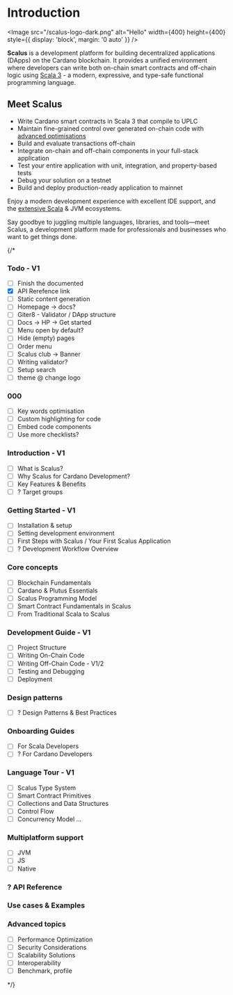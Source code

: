 
# Introduction

<Image src="/scalus-logo-dark.png" alt="Hello" width={400} height={400} style={{ display: 'block', margin: '0 auto' }} />

**Scalus** is a development platform for building decentralized applications (DApps) on the Cardano blockchain. It provides a unified environment where developers can write both on-chain smart contracts and off-chain logic using [Scala 3](/docs/language-tour/scala3) - a modern, expressive, and type-safe functional programming language.

## Meet Scalus

- Write Cardano smart contracts in Scala 3 that compile to UPLC
- Maintain fine-grained control over generated on-chain code with [advanced optimisations](/docs/advanced)
- Build and evaluate transactions off-chain
- Integrate on-chain and off-chain components in your full-stack application
- Test your entire application with unit, integration, and property-based tests
- Debug your solution on a testnet
- Build and deploy production-ready application to mainnet


Enjoy a modern development experience with excellent IDE support, and the [extensive Scala](https://index.scala-lang.org/) & JVM ecosystems.

Say goodbye to juggling multiple languages, libraries, and tools—meet Scalus, a development platform made for professionals and businesses who want to get things done.

{/*
### Todo - V1
- [ ] Finish the documented
- [x] API Rerefence link
- [ ] Static content generation
- [ ] Homepage -> docs? 
- [ ] Giter8 - Validator / DApp structure
- [ ] Docs -> HP -> Get started
- [ ] Menu open by default?
- [ ] Hide (empty) pages
- [ ] Order menu
- [ ] Scalus club -> Banner
- [ ] Writing validator?
- [ ] Setup search
- [ ] theme @ change logo

### 000
- [ ] Key words optimisation
- [ ] Custom highlighting for code
- [ ] Embed code components
- [ ] Use more checklists?

### Introduction - V1

- [ ]  What is Scalus?
- [ ]  Why Scalus for Cardano Development?
- [ ]  Key Features & Benefits
- [ ]  ? Target groups

### Getting Started - V1

- [ ]  Installation & setup
- [ ]  Setting development environment
- [ ]  First Steps with Scalus / Your First Scalus Application
- [ ]  ? Development Workflow Overview

### Core concepts

- [ ]  Blockchain Fundamentals
- [ ]  Cardano & Plutus Essentials
- [ ]  Scalus Programming Model
- [ ]  Smart Contract Fundamentals in Scalus
- [ ]  From Traditional Scala to Scalus

### Development Guide - V1

- [ ]  Project Structure
- [ ]  Writing On-Chain Code
- [ ]  Writing Off-Chain Code - V1/2
- [ ]  Testing and Debugging
- [ ]  Deployment

### Design patterns

- [ ]  ? Design Patterns & Best Practices

### Onboarding Guides

- [ ]  For Scala Developers
- [ ]  ? For Cardano Developers

### Language Tour - V1

- [ ]  Scalus Type System
- [ ]  Smart Contract Primitives
- [ ]  Collections and Data Structures
- [ ]  Control Flow
- [ ]  Concurrency Model
...

### Multiplatform support

- [ ]  JVM
- [ ]  JS
- [ ]  Native

### ? API Reference

### Use cases & Examples

### Advanced topics

- [ ] Performance Optimization
- [ ] Security Considerations
- [ ] Scalability Solutions
- [ ] Interoperability
- [ ] Benchmark, profile

*/}

